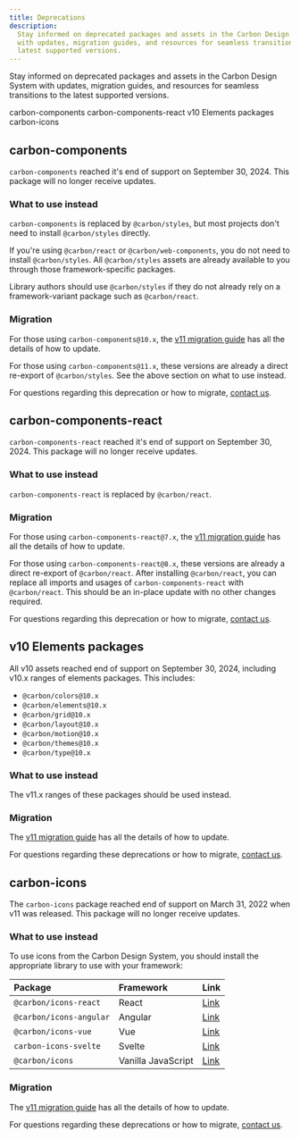 ```yaml
---
title: Deprecations
description:
  Stay informed on deprecated packages and assets in the Carbon Design System
  with updates, migration guides, and resources for seamless transitions to the
  latest supported versions.
---
```


<PageDescription>

Stay informed on deprecated packages and assets in the Carbon Design System with
updates, migration guides, and resources for seamless transitions to the latest
supported versions.

</PageDescription>

<AnchorLinks>

<AnchorLink>carbon-components</AnchorLink>
<AnchorLink>carbon-components-react</AnchorLink>
<AnchorLink>v10 Elements packages</AnchorLink>
<AnchorLink>carbon-icons</AnchorLink>

</AnchorLinks>

## carbon-components

`carbon-components` reached it's end of support on September 30, 2024. This
package will no longer receive updates.

### What to use instead

`carbon-components` is replaced by `@carbon/styles`, but most projects don't
need to install `@carbon/styles` directly.

If you're using `@carbon/react` or `@carbon/web-components`, you do not need to
install `@carbon/styles`. All `@carbon/styles` assets are already available to
you through those framework-specific packages.

Library authors should use `@carbon/styles` if they do not already rely on a
framework-variant package such as `@carbon/react`.

### Migration

For those using `carbon-components@10.x`, the
[v11 migration guide](/migrating/guide/develop/) has all the details of how to
update.

For those using `carbon-components@11.x`, these versions are already a direct
re-export of `@carbon/styles`. See the above section on what to use instead.

For questions regarding this deprecation or how to migrate,
[contact us](/help/contact-us/).

## carbon-components-react

`carbon-components-react` reached it's end of support on September 30, 2024.
This package will no longer receive updates.

### What to use instead

`carbon-components-react` is replaced by `@carbon/react`.

### Migration

For those using `carbon-components-react@7.x`, the
[v11 migration guide](/migrating/guide/develop/) has all the details of how to
update.

For those using `carbon-components-react@8.x`, these versions are already a
direct re-export of `@carbon/react`. After installing `@carbon/react`, you can
replace all imports and usages of `carbon-components-react` with
`@carbon/react`. This should be an in-place update with no other changes
required.

For questions regarding this deprecation or how to migrate,
[contact us](/help/contact-us/).

## v10 Elements packages

All v10 assets reached end of support on September 30, 2024, including v10.x
ranges of elements packages. This includes:

- `@carbon/colors@10.x`
- `@carbon/elements@10.x`
- `@carbon/grid@10.x`
- `@carbon/layout@10.x`
- `@carbon/motion@10.x`
- `@carbon/themes@10.x`
- `@carbon/type@10.x`

### What to use instead

The v11.x ranges of these packages should be used instead.

### Migration

The [v11 migration guide](/migrating/guide/develop/) has all the details of how
to update.

For questions regarding these deprecations or how to migrate,
[contact us](/help/contact-us/).

## carbon-icons

The `carbon-icons` package reached end of support on March 31, 2022 when v11 was
released. This package will no longer receive updates.

### What to use instead

To use icons from the Carbon Design System, you should install the appropriate
library to use with your framework:

| Package                 | Framework          | Link                                                    |
| :---------------------- | :----------------- | :------------------------------------------------------ |
| `@carbon/icons-react`   | React              | [Link](https://npmjs.com/package/@carbon/icons-react)   |
| `@carbon/icons-angular` | Angular            | [Link](https://npmjs.com/package/@carbon/icons-angular) |
| `@carbon/icons-vue`     | Vue                | [Link](https://npmjs.com/package/@carbon/icons-vue)     |
| `carbon-icons-svelte`   | Svelte             | [Link](https://npmjs.com/package/carbon-icons-svelte)   |
| `@carbon/icons`         | Vanilla JavaScript | [Link](https://npmjs.com/package/@carbon/icons)         |

### Migration

The [v11 migration guide](/migrating/guide/develop/) has all the details of how
to update.

For questions regarding these deprecations or how to migrate,
[contact us](/help/contact-us/).
